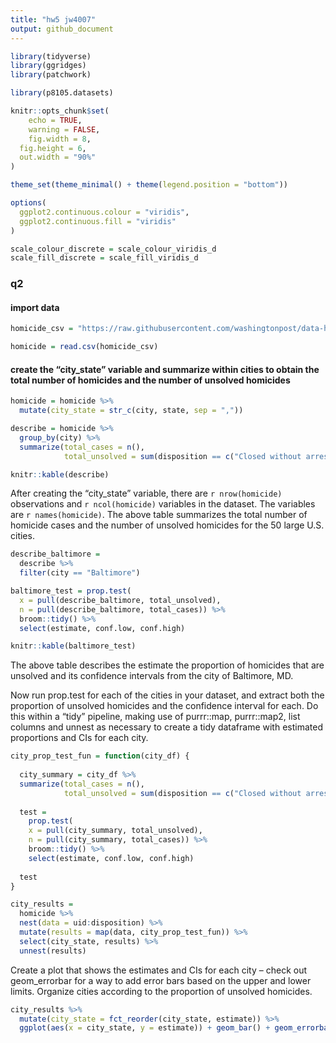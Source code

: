 ```yaml
---
title: "hw5 jw4007"
output: github_document
---
```


```r
library(tidyverse)
library(ggridges)
library(patchwork)

library(p8105.datasets)

knitr::opts_chunk$set(
	echo = TRUE,
	warning = FALSE,
	fig.width = 8, 
  fig.height = 6,
  out.width = "90%"
)

theme_set(theme_minimal() + theme(legend.position = "bottom"))

options(
  ggplot2.continuous.colour = "viridis",
  ggplot2.continuous.fill = "viridis"
)

scale_colour_discrete = scale_colour_viridis_d
scale_fill_discrete = scale_fill_viridis_d
```

### q2
#### import data
```r
homicide_csv = "https://raw.githubusercontent.com/washingtonpost/data-homicides/master/homicide-data.csv"

homicide = read.csv(homicide_csv)
```

#### create the "city_state" variable and summarize within cities to obtain the total number of homicides and the number of unsolved homicides
```r
homicide = homicide %>%
  mutate(city_state = str_c(city, state, sep = ","))

describe = homicide %>%
  group_by(city) %>%
  summarize(total_cases = n(),
            total_unsolved = sum(disposition == c("Closed without arrest", "Open/No arrest")))

knitr::kable(describe)
```
After creating the "city_state" variable, there are `r nrow(homicide)` observations and `r ncol(homicide)` variables in the dataset. The variables are `r names(homicide)`. 
The above table summarizes the total number of homicide cases and the number of unsolved homicides for the 50 large U.S. cities.

```r
describe_baltimore =
  describe %>%
  filter(city == "Baltimore") 

baltimore_test = prop.test(
  x = pull(describe_baltimore, total_unsolved),
  n = pull(describe_baltimore, total_cases)) %>%
  broom::tidy() %>%
  select(estimate, conf.low, conf.high)

knitr::kable(baltimore_test)
```
The above table describes the estimate the proportion of homicides that are unsolved and its confidence intervals from the city of Baltimore, MD.

Now run prop.test for each of the cities in your dataset, and extract both the proportion of unsolved homicides and the confidence interval for each. Do this within a “tidy” pipeline, making use of purrr::map, purrr::map2, list columns and unnest as necessary to create a tidy dataframe with estimated proportions and CIs for each city.
```r
city_prop_test_fun = function(city_df) {
  
  city_summary = city_df %>%
  summarize(total_cases = n(),
            total_unsolved = sum(disposition == c("Closed without arrest", "Open/No arrest")))
  
  test = 
    prop.test(
    x = pull(city_summary, total_unsolved),
    n = pull(city_summary, total_cases)) %>%
    broom::tidy() %>%
    select(estimate, conf.low, conf.high)
  
  test
}

city_results =
  homicide %>%
  nest(data = uid:disposition) %>%
  mutate(results = map(data, city_prop_test_fun)) %>%
  select(city_state, results) %>%
  unnest(results)

```

Create a plot that shows the estimates and CIs for each city – check out geom_errorbar for a way to add error bars based on the upper and lower limits. Organize cities according to the proportion of unsolved homicides.
```r
city_results %>%
  mutate(city_state = fct_reorder(city_state, estimate)) %>%
  ggplot(aes(x = city_state, y = estimate)) + geom_bar() + geom_errorbar(aes(ymin = conf.low, ymax = conf.high))
``` 


```r
```


